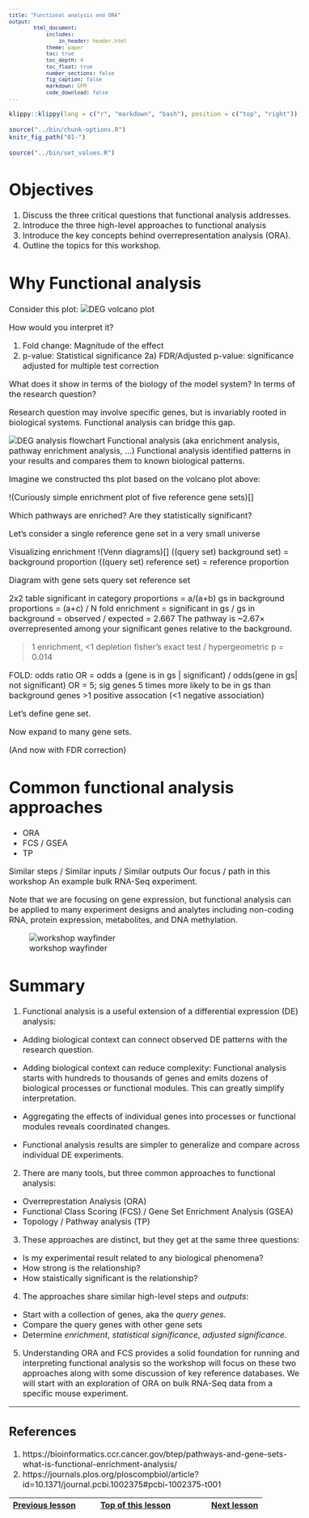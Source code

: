 ```yaml
---
title: "Functional analysis and ORA"
output:
        html_document:
            includes:
                in_header: header.html
            theme: paper
            toc: true
            toc_depth: 4
            toc_float: true
            number_sections: false
            fig_caption: false
            markdown: GFM
            code_download: false
---
```


<style type="text/css">

body, td {
   font-size: 16px;
}
code.r{
  font-size: 12px;
}
pre {
  font-size: 12px
}

</style>

```r
klippy::klippy(lang = c("r", "markdown", "bash"), position = c("top", "right"))
```

```r
source("../bin/chunk-options.R")
knitr_fig_path("01-")
```

```r
source("../bin/set_values.R")
```

# Objectives

1. Discuss the three critical questions that functional analysis addresses.
2. Introduce the three high-level approaches to functional analysis
3. Introduce the key concepts behind overrepresentation analysis (ORA).
4. Outline the topics for this workshop.


# Why Functional analysis 

Consider this plot:
![DEG volcano plot]()

How would you interpret it?

1) Fold change: Magnitude of the effect
2) p-value: Statistical significance
2a) FDR/Adjusted p-value: significance adjusted for multiple test correction

What does it show in terms of the biology of the model system? In terms of the
research question?

Research question may involve specific genes, but is invariably rooted in 
biological systems. Functional analysis can bridge this gap.

![DEG analysis flowchart]()
Functional analysis (aka enrichment analysis, pathway enrichment analysis, ...)
Functional analysis identified patterns in your results and compares them to 
known biological patterns.

Imagine we constructed ths plot based on the volcano plot above:

!(Curiously simple enrichment plot of five reference gene sets)[]

Which pathways are enriched? Are they statistically significant?



Let's consider a single reference gene set in a very small universe


Visualizing enrichment
!(Venn diagrams)[]
((query set) background set) = background proportion
((query set) reference set) = reference proportion


Diagram with gene sets
query set
reference set


2x2 table
significant in category proportions = a/(a+b)
gs in background proportions = (a+c) / N
fold enrichment =  significant in gs / gs in background = observed / expected
= 2.667
The pathway is ~2.67× overrepresented among your significant genes relative to the background.

>1 enrichment, <1 depletion
fisher's exact test / hypergeometric 
p = 0.014

FOLD: odds ratio
OR = odds a (gene is in gs | significant) / odds(gene in gs| not significant)
OR = 5; sig genes 5 times more likely to be in gs than background genes
>1 positive assocation (<1 negative association)


Let's define gene set.


Now expand to many gene sets.

(And now with FDR correction)


# Common functional analysis approaches

- ORA 
- FCS / GSEA
- TP

Similar steps / Similar inputs / Similar outputs
Our focus / path in this workshop
An example bulk RNA-Seq experiment.

  
Note that we are focusing on gene expression, but functional analysis can be applied to
many experiment designs and analytes including non-coding RNA, protein 
expression, metabolites, and DNA methylation.



![workshop wayfinder](images/wayfinder/wayfinder-01B.png)


 
# Summary 

1. Functional analysis is a useful extension of a differential expression (DE) analysis:

  - Adding biological context can connect observed DE patterns with the research 
    question. 
  
  - Adding biological context can reduce complexity: Functional analysis starts 
    with hundreds to thousands of genes and emits dozens of biological processes 
    or functional modules. This can greatly simplify interpretation. 
    
  - Aggregating the effects of individual genes into processes or functional 
    modules reveals coordinated changes. 
    
  - Functional analysis results are simpler to generalize and compare across 
    individual DE experiments.


2. There are many tools, but three common approaches to functional analysis:

  - Overreprestation Analysis (ORA)
  - Functional Class Scoring (FCS) / Gene Set Enrichment Analysis (GSEA)
  - Topology / Pathway analysis (TP)
  
3. These approaches are distinct, but they get at the same three questions:

  - Is my experimental result related to any biological phenomena?
  - How strong is the relationship?
  - How staistically significant is the relationship?
  

4. The approaches share similar high-level steps and *outputs*:

  - Start with a collection of genes, aka the *query genes*.
  - Compare the query genes with other gene sets
  - Determine *enrichment*, *statistical significance*, *adjusted significance*.


5. Understanding ORA and FCS provides a solid foundation for running and 
   interpreting functional analysis so the workshop will focus on these
   two approaches along with some discussion of key reference databases.
   We will start with an exploration of ORA on bulk RNA-Seq data from a specific 
   mouse experiment.

<hr/>

## References

1. https://bioinformatics.ccr.cancer.gov/btep/pathways-and-gene-sets-what-is-functional-enrichment-analysis/
2. https://journals.plos.org/ploscompbiol/article?id=10.1371/journal.pcbi.1002375#pcbi-1002375-t001

| [Previous lesson](workshop-intro.html) | [Top of this lesson](#top) | [Next lesson](02-IntroToWebGestaltandORA.html) |
| :--- | :----: | ---: |